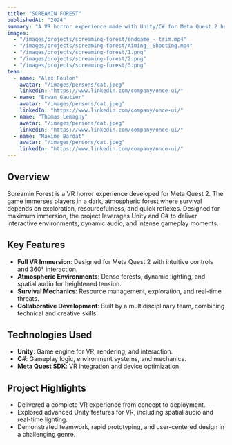 ---
title: "SCREAMIN FOREST"
publishedAt: "2024"
summary: "A VR horror experience made with Unity/C# for Meta Quest 2 headsets."
images:
  - "/images/projects/screaming-forest/endgame_-_trim.mp4"
  - "/images/projects/screaming-forest/Aiming__Shooting.mp4"
  - "/images/projects/screaming-forest/1.png"
  - "/images/projects/screaming-forest/2.png"
  - "/images/projects/screaming-forest/3.png"
team:
  - name: "Alex Foulon"
    avatar: "/images/persons/cat.jpeg"
    linkedIn: "https://www.linkedin.com/company/once-ui/"
  - name: "Erwan Gautier"
    avatar: "/images/persons/cat.jpeg"
    linkedIn: "https://www.linkedin.com/company/once-ui/"
  - name: "Thomas Lemagny"
    avatar: "/images/persons/cat.jpeg"
    linkedIn: "https://www.linkedin.com/company/once-ui/"
  - name: "Maxime Bardat"
    avatar: "/images/persons/cat.jpeg"
    linkedIn: "https://www.linkedin.com/company/once-ui/"
---

## Overview

Screamin Forest is a VR horror experience developed for Meta Quest 2. The game immerses players in a dark, atmospheric forest where survival depends on exploration, resourcefulness, and quick reflexes. Designed for maximum immersion, the project leverages Unity and C# to deliver interactive environments, dynamic audio, and intense gameplay moments.

## Key Features

- **Full VR Immersion**: Designed for Meta Quest 2 with intuitive controls and 360° interaction.
- **Atmospheric Environments**: Dense forests, dynamic lighting, and spatial audio for heightened tension.
- **Survival Mechanics**: Resource management, exploration, and real-time threats.
- **Collaborative Development**: Built by a multidisciplinary team, combining technical and creative skills.

## Technologies Used

- **Unity**: Game engine for VR, rendering, and interaction.
- **C#**: Gameplay logic, environment systems, and mechanics.
- **Meta Quest SDK**: VR integration and device optimization.

## Project Highlights

- Delivered a complete VR experience from concept to deployment.
- Explored advanced Unity features for VR, including spatial audio and real-time lighting.
- Demonstrated teamwork, rapid prototyping, and user-centered design in a challenging genre.
